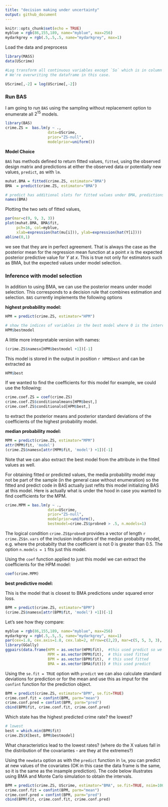 ```yaml
---
title: "decision making under uncertainty"
output: github_document
---
```


```r
knitr::opts_chunk$set(echo = TRUE)
myblue = rgb(86,155,189, name="myblue", max=256)
mydarkgrey = rgb(.5,.5,.5, name="mydarkgrey", max=1)
```

Load the data and preprocess
```r
library(MASS)
data(UScrime)

#Log transform all continuous variables except `So` which is in column 2. 
# We're overwriting the dataframe in this case.

UScrime[,-2] = log(UScrime[,-2])
```


### Run BAS ###

I am going to run `BAS` using the sampling without replacement option to enumerate all $2^15$ models. 
```r
library(BAS)
crime.ZS =  bas.lm(y ~ ., 
                   data=UScrime,
                   prior="ZS-null",
                   modelprior=uniform()) 
```


**Model Choice**

`BAS` has methods defined to return fitted values, `fitted`, using the observed design matrix and predictions at either the observed data or potentially new values, `predict`, as with `lm`.  


```r
muhat.BMA = fitted(crime.ZS, estimator="BMA")
BMA  = predict(crime.ZS, estimator="BMA")

# predict has additional slots for fitted values under BMA, predictions under each model
names(BMA)
```

Plotting the two sets of fitted values,
```r
par(mar=c(9, 9, 3, 3))
plot(muhat.BMA, BMA$fit, 
     pch=16, col=myblue,
     xlab=expression(hat(mu[i])), ylab=expression(hat(Y[i])))
abline(0,1)
```
we see that they are in perfect agreement.  That is always the case as the posterior mean for the regression mean function at a point $x$ is the expected posterior  predictive value for $Y$ at $x$.   This is true not only for estimators such as BMA, but the expected values under model selection.   

### Inference with model selection ###

In addition to using BMA, we can use the posterior means under model selection.  This corresponds to a decision rule that combines estimation and selection.  `BAS` currently implements the following options


**highest probability model:**

```r
HPM = predict(crime.ZS, estimator="HPM")

# show the indices of variables in the best model where 0 is the intercept
HPM$bestmodel
```

A little more interpretable version with names:
```r
(crime.ZS$namesx[HPM$bestmodel +1])[-1]
```

This model is stored in the output in position `r HPM$best` and can be extracted as
```r
HPM$best
```

If we wanted to find the coefficients for this model for example, we could use the following:
```r

crime.coef.ZS = coef(crime.ZS)
crime.coef.ZS$conditionalmeans[HPM$best,]
crime.coef.ZS$conditionalsd[HPM$best,]
```
to extract the posterior means and posterior standard deviations of the coefficients of the highest probability model.


**median probability model:**
```r
MPM = predict(crime.ZS, estimator="MPM")
attr(MPM$fit, 'model')
(crime.ZS$namesx[attr(MPM$fit, 'model') +1])[-1]
```

Note that we can also extract the best model from the attribute in the fitted values as well.   

For obtaining fitted or predicted values,  the media probability model may not be part of the sample (in the general case without enumeration) so the fitted and predict code in BAS actually just refits this model initializing BAS at this model.  Here is actually what is under the hood in case you wanted to find coefficients for the MPM.


```r
crime.MPM = bas.lm(y ~ ., 
                   data=UScrime,
                   prior="ZS-null",
                   modelprior=uniform(),
                   bestmodel=crime.ZS$probne0 > .5, n.models=1) 
```

The logical condition `crime.ZS$probne0` provides a  vector of length `r crime.ZS$n.vars` of the inclusion indicators of the median probabilty model, e.g. where the probabilty that the coefficient is not 0 is greater than 0.5.  The option `n.models = 1` fits just this model.

Using the `coef` function applied to just this model we can extract the coefficients for the HPM model:

```r
coef(crime.MPM)
```

**best predictive model:**

This is the model that is closest to BMA predictions under squared error loss.
```r
BPM = predict(crime.ZS, estimator="BPM")
(crime.ZS$namesx[attr(BPM$fit, 'model') +1])[-1]
```

Let's see how they compare:

```r
myblue = rgb(86,155,189, name="myblue", max=256)
mydarkgrey = rgb(.5,.5,.5, name="mydarkgrey", max=1)
par(cex=1.8, cex.axis=1.8, cex.lab=2, mfrow=c(2,2), mar=c(5, 5, 3, 3), col.lab=mydarkgrey, col.axis=mydarkgrey, col=mydarkgrey)
library(GGally)
ggpairs(data.frame(HPM = as.vector(HPM$fit),  #this used predict so we need to extract fitted values
                   MPM = as.vector(MPM$fit),  # this used fitted
                   BPM = as.vector(BPM$fit),  # this used fitted
                   BMA = as.vector(BMA$fit))) # this used predict
```


Using the `se.fit = TRUE` option with `predict` we can also calculate standard deviations for prediction or for the mean and use this as imput for the `confint` function for the prediction object.

```r
BPM = predict(crime.ZS, estimator="BPM", se.fit=TRUE)
crime.conf.fit = confint(BPM, parm="mean")
crime.conf.pred = confint(BPM, parm="pred")
cbind(BPM$fit, crime.conf.fit, crime.conf.pred)

```

Which state has the highest predicted crime rate?  the lowest?   

```r
# lowest 
best = which.min(BPM$fit)
crime.ZS$X[best, BPM$bestmodel]
```
What characteristics lead to the lowest rates?   (where do the X values fall in the distribution of the covariantes - are they at the extremes?)

Using the `newdata` option as with the `predict` function in `lm`, you can predict at new values of the covariates (OK in this case the data frame is the same, so it is the same as the insample prediction).  The code below illustrates using BMA and Monte Carlo simulation to obtain the intervals.

```r
BPM = predict(crime.ZS, UScrime, estimator="BMA", se.fit=TRUE, nsim=10000)
crime.conf.fit = confint(BPM, parm="mean")
crime.conf.pred = confint(BPM, parm="pred")
cbind(BPM$fit, crime.conf.fit, crime.conf.pred)
```


